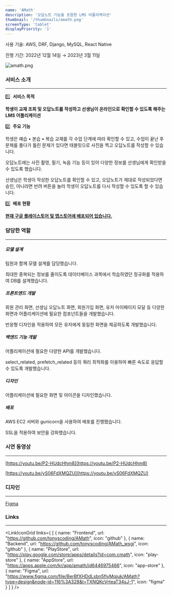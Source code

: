```yaml
---
name: 'AMath'
description: '오답노트 기능을 포함한 LMS 어플리케이션'
thumbnail: '/thumbnails/amath.png'
screenType: 'tablet'
displayPriority: '1'
---
```


사용 기술: AWS, DRF, Django, MySQL, React Native

진행 기간: 2022년 12월 14일 → 2023년 3월 11일

![amath.png](/thumbnails/amath.png)

### 서비스 소개

---

1️⃣  **서비스 목적**

**학생이 교재 조회 및 오답노트를 작성하고 선생님이 온라인으로 확인할 수 있도록 해주는 LMS 어플리케이션**

2️⃣  **주요 기능**

학생은 예습 • 본습 • 복습 교재를 각 수업 단계에 따라 확인할 수 있고, 수업이 끝난 후 문제를 풀다가 틀린 문제가 있다면 태블릿으로 사진을 찍고 오답노트를 작성할 수 있습니다.

오답노트에는 사진 촬영, 필기, 녹음 기능 등이 있어 다양한 정보를 선생님에게 확인받을 수 있도록 했습니다.

선생님은 학생이 작성한 오답노트를 확인할 수 있고, 오답노트가 제대로 작성되었다면 승인, 아니라면 반려 버튼을 눌러 학생이 오답노트를 다시 작성할 수 있도록 할 수 있습니다.

3️⃣  **배포 현황**

[**현재 구글 플레이스토어 및 앱스토어에 배포되어 있습니다.**](#links)

### 담당한 역할

---

##### 모델 설계

팀원과 함께 모델 설계를 담당했습니다.

최대한 중복되는 정보를 줄이도록 데이터베이스 과목에서 학습하였던 정규화를 적용하여 DB를 설계했습니다.

##### 프론트엔드 개발

회원 관리 화면, 선생님 오답노트 화면, 회원가입 화면, 유저 마이페이지 모달 등 다양한 화면과 어플리케이션에 필요한 컴포넌트들을 개발했습니다.

반응형 디자인을 적용하여 모든 유저에게 동일한 화면을 제공하도록 개발했습니다.

##### 백엔드 기능 개발

어플리케이션에 필요한 다양한 API를 개발했습니다.

select_related, prefetch_related 등의 쿼리 최적화를 이용하여 빠른 속도로 응답할 수 있도록 개발했습니다.

##### 디자인

어플리케이션에 필요한 화면 및 아이콘을 디자인했습니다.

##### 배포

AWS EC2 서버와 gunicorn을 사용하여 배포를 진행했습니다.

SSL을 적용하여 보안을 강화했습니다.


### 시연 동영상

---

[https://youtu.be/P2-HUdcHhm8](https://youtu.be/P2-HUdcHhm8)

[https://youtu.be/yS06FdXMQZU](https://youtu.be/yS06FdXMQZU)

### 디자인

---

[Figma](https://www.figma.com/embed?embed_host=share&url=https%3A%2F%2Fwww.figma.com%2Ffile%2FBerBfXHDdLsbn5fIyMqjuk%2FAMath%3Ftype%3Ddesign%26node-id%3D116%253A328%26t%3DLJ24q5e5SQ8n7sfs-1)


### Links

---

<LinkIconGrid
	links={
		[
			{
				name: "Frontend",
				url: "https://github.com/tonyscoding/AMath",
				icon: "github"
			},
			{
				name: "Backend",
				url: "https://github.com/tonyscoding/AMath_wsgi",
				icon: "github"
			},
			{
				name: "PlayStore",
				url: "https://play.google.com/store/apps/details?id=com.cmath",
				icon: "play-store"
			},
			{
				name: "AppStore",
				url: "https://apps.apple.com/kr/app/amath/id6446975466",
				icon: "app-store"
			},
			{
				name: "Figma",
				url: "https://www.figma.com/file/BerBfXHDdLsbn5fIyMqjuk/AMath?type=design&node-id=116%3A328&t=TXNQKcVrteaT34sJ-1",
				icon: "figma"
			}
		]
	}
/>
